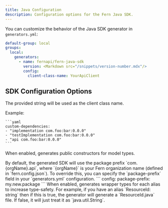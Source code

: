 ```yaml
---
title: Java Configuration
description: Configuration options for the Fern Java SDK.
---
```

You can customize the behavior of the Java SDK generator in `generators.yml`:

```yaml {7-9}
default-group: local
groups:
  local:
    generators:
      - name: fernapi/fern-java-sdk
        version: <Markdown src="/snippets/version-number.mdx"/>
        config:
          client-class-name: YourApiClient
```

## SDK Configuration Options

<ParamField path="base-api-exception-class-name" type="string" required={false} toc={true}>
</ParamField>

<ParamField path="base-exception-class-name" type="string" required={false} toc={true}>
</ParamField>

<ParamField path="client-class-name" type="string" default="<Organization>ApiClient" required={false} toc={true}>

The provided string will be used as the client class name.
</ParamField>

<ParamField path="custom-dependencies" type="List<string>" required={false} toc={true}>

Example:

    ```yaml
    custom-dependencies:
    - "implementation com.foo:bar:0.0.0"
    - "testImplementation com.foo:bar:0.0.0"
    - "api com.foo:bar:0.0.0"
    ```

</ParamField>

<ParamField path="disable-required-property-builder-checks" type="boolean" default="false" required={false} toc={true}>
</ParamField>

<ParamField path="enable-forward-compatible-enums" type="boolean" default="false" required={false} toc={true}>
</ParamField>

<ParamField path="enable-inline-types" type="boolean" default="false" required={false} toc={true}>
</ParamField>

<ParamField path="enable-public-constructors" type="boolean" default="false" required={false} toc={true}>

When enabled, generates public constructors for model types.
</ParamField>

<ParamField path="generate-unknown-as-json-node" type="boolean" default="false" required={false} toc={true}>
</ParamField>

<ParamField path="inline-file-properties" type="boolean" default="false" required={false} toc={true}>
</ParamField>

<ParamField path="inline-path-parameters" type="boolean" default="false" required={false} toc={true}>
</ParamField>

<ParamField path="json-include" type="'non-empty' | 'non-absent'" default="non-absent" required={false} toc={true}>
</ParamField>

<ParamField path="package-layout" type="'nested' | 'flat'" default="nested" required={false} toc={true}>
</ParamField>

<ParamField path="package-prefix" type="string" required={false} toc={true}>
By default, the generated SDK will use the package prefix `com.{orgName}.api`, where `{orgName}` is your Fern organization name (defined in `fern.config.json`). 
To override this, you can specify the `package-prefix` field in your `generators.yml` configuration.
```
config: 
  package-prefix: my.new.package
```
</ParamField>

<ParamField path="publish-to" type="'central' | 'ossrh'" required={false} toc={true}>
</ParamField>

<ParamField path="wrapped-aliases" type="boolean" default="false" required={false} toc={true}>
  When enabled, generates wrapper types for each alias to increase type-safety.
For example, if you have an alias `ResourceId: string` then if this is true, the
generator will generate a `ResourceId.java` file. If false, it will just treat it
as `java.util.String`.
</ParamField>